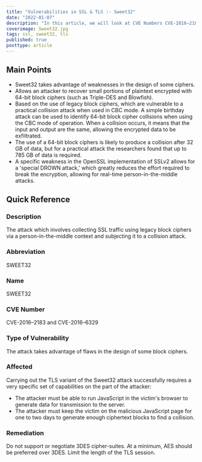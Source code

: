 ```yaml
---
title: "Vulnerabilities in SSL & TLS :- Sweet32"
date: "2022-01-07"
description: "In this article, we will look at CVE Numbers CVE-2016–2183 and CVE-2016–6329, also known as the Sweet32 attack. The attack which involves collecting SSL traffic using legacy block ciphers via a person-in-the-middle context and subjecting it to a collision attack."
coverimage: Sweet32.jpg
tags: ssl, sweet32, tls
published: true
posttype: article
---
```

## Main Points

- Sweet32 takes advantage of weaknesses in the design of some ciphers.
- Allows an attacker to recover small portions of plaintext encrypted with 64-bit block ciphers (such as Triple-DES and Blowfish).
- Based on the use of legacy block ciphers, which are vulnerable to a practical collision attack when used in CBC mode. A simple birthday attack can be used to identify 64-bit block cipher collisions when using the CBC mode of operation. When a collision occurs, it means that the input and output are the same, allowing the encrypted data to be exfiltrated.
- The use of a 64-bit block ciphers is likely to produce a collision after 32 GB of data, but for a practical attack the researchers found that up to 785 GB of data is required.
- A specific weakness in the OpenSSL implementation of SSLv2 allows for a 'special DROWN attack,' which greatly reduces the effort required to break the encryption, allowing for real-time person-in-the-middle attacks.

## Quick Reference

### Description

The attack which involves collecting SSL traffic using legacy block ciphers via a person-in-the-middle context and subjecting it to a collision attack.

### Abbreviation

SWEET32

### Name

SWEET32

### CVE Number

CVE-2016–2183 and CVE-2016–6329

### Type of Vulnerability

The attack takes advantage of flaws in the design of some block ciphers.

### Affected

Carrying out the TLS variant of the Sweet32 attack successfully requires a very specific set of capabilities on the part of the attacker:

- The attacker must be able to run JavaScript in the victim's browser to generate data for transmission to the server.
- The attacker must keep the victim on the malicious JavaScript page for one to two days to generate enough ciphertext blocks to find a collision.

### Remediation

Do not support or negotiate 3DES cipher-suites. At a minimum, AES should be preferred over 3DES. Limit the length of the TLS session.